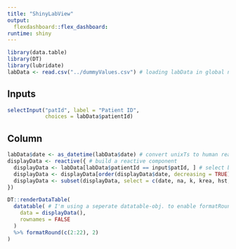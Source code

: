 ```yaml
---
title: "ShinyLabView"
output: 
  flexdashboard::flex_dashboard:
runtime: shiny
---
```


```r
library(data.table)
library(DT)
library(lubridate)
labData <- read.csv("../dummyValues.csv") # loading labData in global needs to be done only once.
```

Inputs {.sidebar}
-----------------------------------------------------------------------
```r
selectInput("patId", label = "Patient ID",
            choices = labData$patientId)
```

Column
-----------------------------------------------------------------------
```r
labData$date <- as_datetime(labData$date) # convert unixTs to human readable string
displayData <- reactive({ # build a reactive component
  displayData <- labData[labData$patientId == input$patId, ] # select by patientId
  displayData <- displayData[order(displayData$date, decreasing = TRUE), ] # sort by date
  displayData <- subset(displayData, select = c(date, na, k, krea, hst, gfr, hgb, rbc, plt, wbc, inr, ptt)) # select Values to display
})

DT::renderDataTable(
  datatable( # I'm using a seperate datatable-obj. to enable formatRounding.
    data = displayData(),
    rownames = FALSE
  )
  %>% formatRound(c(2:22), 2)
)
```
